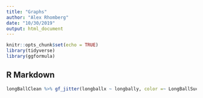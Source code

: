 ```yaml
---
title: "Graphs"
author: "Alex Rhomberg"
date: "10/30/2019"
output: html_document
---
```


```r
knitr::opts_chunk$set(echo = TRUE)
library(tidyverse)
library(ggformula)
```

## R Markdown

```r
longBallClean %>% gf_jitter(longballx ~ longbally, color =~ LongBallSuccess) %>% gf_facet_grid(~LongBallSuccess)
```

